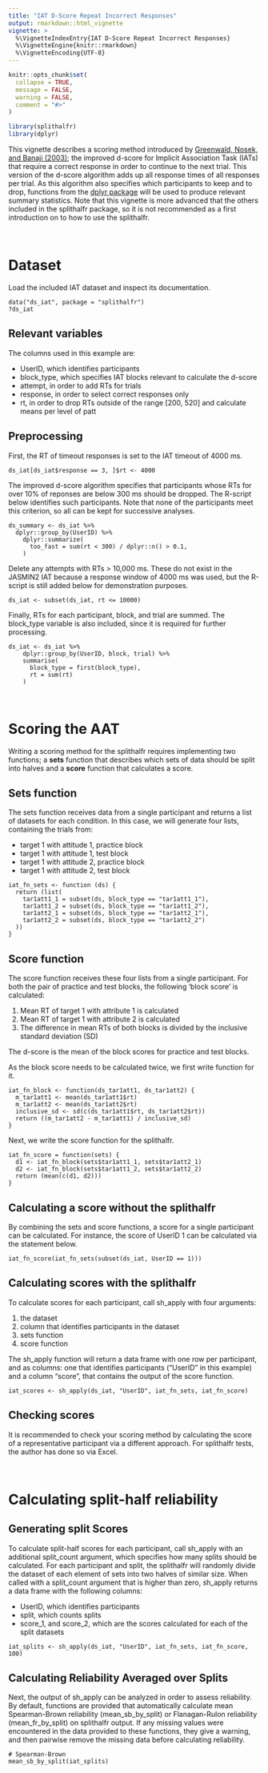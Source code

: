 ```yaml
---
title: "IAT D-Score Repeat Incorrect Responses"
output: rmarkdown::html_vignette
vignette: >
  %\VignetteIndexEntry{IAT D-Score Repeat Incorrect Responses}
  %\VignetteEngine{knitr::rmarkdown}
  %\VignetteEncoding{UTF-8}
---
```


```r
knitr::opts_chunk$set(
  collapse = TRUE,
  message = FALSE,
  warning = FALSE,
  comment = "#>"
)
```

```r
library(splithalfr)
library(dplyr)
```
This vignette describes a scoring method introduced by [Greenwald, Nosek, and Banaji (2003)](http://dx.doi.org/10.1037/0022-3514.85.2.197); the improved d-score for Implicit Association Task (IATs) that require a correct response in order to continue to the next trial. This version of the d-score algorithm adds up all response times of all responses per trial. As this algorithm also specifies which participants to keep and to drop, functions from the [dplyr package](https://dplyr.tidyverse.org/) will be used to produce relevant summary statistics. Note that this vignette is more advanced that the others included in the splithalfr package, so it is not recommended as a first introduction on to how to use the splithalfr.

<br />

# Dataset
Load the included IAT dataset and inspect its documentation.
```
data("ds_iat", package = "splithalfr")
?ds_iat
```

## Relevant variables
The columns used in this example are:

* UserID, which identifies participants
* block_type, which specifies IAT blocks relevant to calculate the d-score
* attempt, in order to add RTs for trials 
* response, in order to select correct responses only
* rt, in order to drop RTs outside of the range [200, 520] and calculate means per level of patt


## Preprocessing
First, the RT of timeout responses is set to the IAT timeout of 4000 ms.
```
ds_iat[ds_iat$response == 3, ]$rt <- 4000
```
The improved d-score algorithm specifies that participants whose RTs for over 10% of reponses are below 300 ms should be dropped. The R-script below identifies such participants. Note that none of the participants meet this criterion, so all can be kept for successive analyses.
```
ds_summary <- ds_iat %>%
  dplyr::group_by(UserID) %>%
    dplyr::summarize(
      too_fast = sum(rt < 300) / dplyr::n() > 0.1,
    )
```
Delete any attempts with RTs > 10,000 ms. These do not exist in the JASMIN2 IAT because a response window of 4000 ms was used, but the R-script is still added below for demonstration purposes.
```
ds_iat <- subset(ds_iat, rt <= 10000)
```
Finally, RTs for each participant, block, and trial are summed. The block_type variable is also included, since it is required for further processing.
```
ds_iat <- ds_iat %>%
    dplyr::group_by(UserID, block, trial) %>%
    summarise(
      block_type = first(block_type),
      rt = sum(rt)
    )
```

<br />

# Scoring the AAT
Writing a scoring method for the splithalfr requires implementing two functions; a **sets** function that describes which sets of data should be split into halves and a **score** function that calculates a score. 

## Sets function
The sets function receives data from a single participant and returns a list of datasets for each condition. In this case, we will generate four lists, containing the trials from:

* target 1 with attitude 1, practice block
* target 1 with attitude 1, test block
* target 1 with attitude 2, practice block
* target 1 with attitude 2, test block

```
iat_fn_sets <- function (ds) {
  return (list(
    tar1att1_1 = subset(ds, block_type == "tar1att1_1"),
    tar1att1_2 = subset(ds, block_type == "tar1att1_2"),
    tar1att2_1 = subset(ds, block_type == "tar1att2_1"),
    tar1att2_2 = subset(ds, block_type == "tar1att2_2")
  ))
}
```

## Score function
The score function receives these four lists from a single participant. For both the pair of practice and test blocks, the following 'block score' is calculated:

1. Mean RT of target 1 with attribute 1 is calculated
2. Mean RT of target 1 with attribute 2 is calculated
3. The difference in mean RTs of both blocks is divided by the inclusive standard deviation (SD)

The d-score is the mean of the block scores for practice and test blocks. 


As the block score needs to be calculated twice, we first write function for it.
```
iat_fn_block <- function(ds_tar1att1, ds_tar1att2) {
  m_tar1att1 <- mean(ds_tar1att1$rt)
  m_tar1att2 <- mean(ds_tar1att2$rt)
  inclusive_sd <- sd(c(ds_tar1att1$rt, ds_tar1att2$rt))
  return ((m_tar1att2 - m_tar1att1) / inclusive_sd)
}
```
Next, we write the score function for the splithalfr.
```
iat_fn_score = function(sets) {
  d1 <- iat_fn_block(sets$tar1att1_1, sets$tar1att2_1)
  d2 <- iat_fn_block(sets$tar1att1_2, sets$tar1att2_2)
  return (mean(c(d1, d2)))
}
```

## Calculating a score without the splithalfr
By combining the sets and score functions, a score for a single participant can be calculated. For instance, the score of UserID 1 can be calculated via the statement below.
```
iat_fn_score(iat_fn_sets(subset(ds_iat, UserID == 1)))
```


## Calculating scores with the splithalfr
To calculate scores for each participant, call sh_apply with four arguments: 

1. the dataset
2. column that identifies participants in the dataset
3. sets function
4. score function

The sh_apply function will return a data frame with one row per participant, and as columns: one that identifies participants ("UserID" in this example) and a column "score", that contains the output of the score function.
```
iat_scores <- sh_apply(ds_iat, "UserID", iat_fn_sets, iat_fn_score)
```

## Checking scores
It is recommended to check your scoring method by calculating the score of a representative participant via a different approach. For splithalfr tests, the author has done so via Excel. 

<br />

# Calculating split-half reliability

## Generating split Scores
To calculate split-half scores for each participant, call sh_apply with an additional split_count argument, which specifies how many splits should be calculated. For each participant and split, the splithalfr will randomly divide the dataset of each element of sets into two halves of similar size. When called with a split_count argument that is higher than zero, sh_apply returns a data frame with the following columns:

* UserID, which identifies participants
* split, which counts splits
* score_1, and score_2, which are the scores calculated for each of the split datasets

```
iat_splits <- sh_apply(ds_iat, "UserID", iat_fn_sets, iat_fn_score, 100)
```

## Calculating Reliability Averaged over Splits
Next, the output of sh_apply can be analyzed in order to assess reliability. By default, functions are provided that automatically calculate mean Spearman-Brown reliability (mean_sb_by_split) or Flanagan-Rulon reliability (mean_fr_by_split) on splithalfr output. If any missing values were encountered in the data provided to these functions, they give a warning, and then pairwise remove the missing data before calculating reliability. 
```
# Spearman-Brown
mean_sb_by_split(iat_splits)
```





